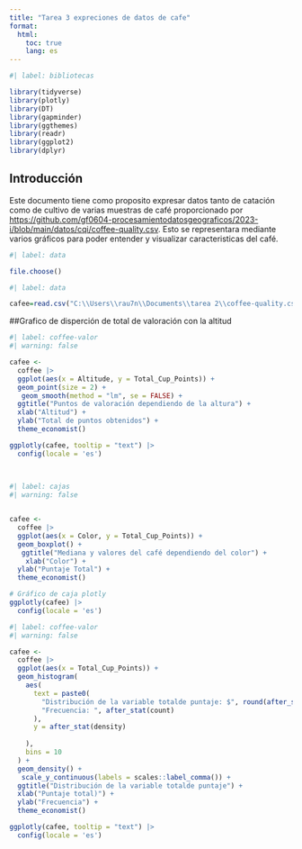 ---
title: "Tarea 3 expreciones de datos de cafe"
format: 
  html:
    toc: true
    lang: es
---

```{r}
#| label: bibliotecas

library(tidyverse)
library(plotly)
library(DT)
library(gapminder)
library(ggthemes)
library(readr)
library(ggplot2)
library(dplyr)
```

## Introducción

Este documento tiene como proposito expresar datos tanto de catación como de cultivo de varias muestras de café proporcionado por <https://github.com/gf0604-procesamientodatosgeograficos/2023-i/blob/main/datos/cqi/coffee-quality.csv>. Esto se representara mediante varios gráficos para poder entender y visualizar caracteristicas del café.

```{r}
#| label: data

file.choose()
```

```{r}
#| label: data

cafee=read.csv("C:\\Users\\rau7n\\Documents\\tarea 2\\coffee-quality.csv")
```



##Grafico de disperción de total de valoración con la altitud



```{r}
#| label: coffee-valor
#| warning: false

cafee <-
  coffee |>
  ggplot(aes(x = Altitude, y = Total_Cup_Points)) +
  geom_point(size = 2) +
   geom_smooth(method = "lm", se = FALSE) +
  ggtitle("Puntos de valoración dependiendo de la altura") +
  xlab("Altitud") +
  ylab("Total de puntos obtenidos") +
  theme_economist()

ggplotly(cafee, tooltip = "text") |> 
  config(locale = 'es')
 
  

```





```{r}
#| label: cajas
#| warning: false


cafee <-
  coffee |>
  ggplot(aes(x = Color, y = Total_Cup_Points)) +
  geom_boxplot() +
   ggtitle("Mediana y valores del café dependiendo del color") +
    xlab("Color") +
  ylab("Puntaje Total") +
  theme_economist()

# Gráfico de caja plotly
ggplotly(cafee) |> 
  config(locale = 'es')
```





```{r}
#| label: coffee-valor
#| warning: false

cafee <-
  coffee |>
  ggplot(aes(x = Total_Cup_Points)) +
  geom_histogram(
    aes(
      text = paste0(
        "Distribución de la variable totalde puntaje: $", round(after_stat(x), 2), "\n",
        "Frecuencia: ", after_stat(count)
      ),
      y = after_stat(density)
        
    ), 
    bins = 10
  ) + 
  geom_density() +
   scale_y_continuous(labels = scales::label_comma()) +
  ggtitle("Distribución de la variable totalde puntaje") +
  xlab("Puntaje total)") +
  ylab("Frecuencia") +
  theme_economist()

ggplotly(cafee, tooltip = "text") |> 
  config(locale = 'es')
```



















































